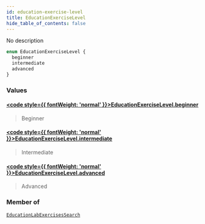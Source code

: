 ```yaml
---
id: education-exercise-level
title: EducationExerciseLevel
hide_table_of_contents: false
---
```








No description

```graphql
enum EducationExerciseLevel {
  beginner
  intermediate
  advanced
}
```


### Values

#### [<code style={{ fontWeight: 'normal' }}>EducationExerciseLevel.<b>beginner</b></code>](#) 
> Beginner
> 

#### [<code style={{ fontWeight: 'normal' }}>EducationExerciseLevel.<b>intermediate</b></code>](#) 
> Intermediate
> 

#### [<code style={{ fontWeight: 'normal' }}>EducationExerciseLevel.<b>advanced</b></code>](#) 
> Advanced
> 



### Member of

[`EducationLabExercisesSearch`](/api/graphql/documentation/inputs/education-lab-exercises-search)  <Badge class="secondary" text="input"/>



